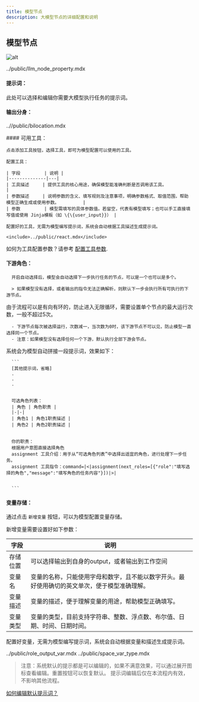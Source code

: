 ```yaml
---
title: 模型节点
description: 大模型节点的详细配置和说明
---
```


## 模型节点

![alt](..//imgs/node_model.png)


<Accordions>
  <Accordion orientation="vertical"  title="模型节点属性简要说明">
  
  <include>../public/llm_node_property.mdx</include>


  </Accordion>
</Accordions>

#### 提示词：
此处可以选择和编辑你需要大模型执行任务的提示词。
#### 输出分身：

<Accordions>
  <Accordion title="将当前节点的输出结果分裂成多个输出，每个输出对应一个分身。">
    
<include>..//public/bilocation.mdx</include>

  </Accordion>
</Accordions>
#### 可用工具：

<Accordions>
  <Accordion id="add_tool_in_model" title="添加工具">  
        
    点击添加工具按钮，选择工具，即可为模型配置可以使用的工具。

    配置工具：

    | 字段         | 说明 |
    |--------------|---|
    | 工具描述     | 提供工具的核心用途，确保模型能准确判断是否调用该工具。         |
    | 参数描述     | 说明参数的含义、填写规则及注意事项，明确参数格式、取值范围，帮助模型正确生成或使用参数。         |
    | 参数         | 模型需填写的具体参数值。若留空，代表有模型填写；也可以手工直接填写值或使用 Jinja模板（如 \{\{user_input}}） |

    配置好的工具，无需为模型编写提示词，系统会自动根据工具描述生成提示词。

  </Accordion>
  
  <Accordion id="ReAct推理" title="ReAct推理">
   
    <include>../public/react.mdx</include>

  </Accordion>
</Accordions>

如何为工具配置参数？请参考 [配置工具参数](./tool_setting).



#### 下游角色：
<Accordions>
  <Accordion id="auto_select_downstream" title="自动选择">
   
      开启自动选择后，模型会自动选择下一步执行任务的节点，可以是一个也可以是多个。

      > 如果模型没有选择，或者输出的指令无法正确解析，则默认下一步会执行所有可执行的下游节点。           

  </Accordion>
    <Accordion title="最大运行次数">
     由于流程可以是有向有环的，防止进入无限循环，需要设置单个节点的最大运行次数，一般不超过5次。

      - 下游节点每次被选择运行，次数减一，当次数为0时，该下游节点不可以见，防止模型一直选择同一个节点。
      - 注意：如果模型没有选择任何一个下游，默认执行全部下游会节点。


  </Accordion>
    <Accordion  title="自动选择下游角色的内部实现机制：">
      系统会为模型自动拼接一段提示词，效果如下：

      ```
      [其他提示词，省略]
      .
      .
      .


      可选角色列表：
      | 角色 | 角色职责 |
      |-|-|
      | 角色1 | 角色1职责描述 |
      | 角色2 | 角色2职责描述 |


      你的职责：
      根据用户意图直接选择角色
      assignment 工具介绍：用于从“可选角色列表”中选择出适宜的角色，进行处理下一步任务。
      assignment 工具指令：command=|<|assignment(next_roles=[{"role":"填写选择的角色","message":"填写角色的任务内容"}])|>|


      ```

  </Accordion>
</Accordions>



#### 变量存储：
通过点击 `新增变量` 按钮，可以为模型配置变量存储。

<Accordions>
  <Accordion id="add_var_in_model" title="新增变量需要设置好如下参数">
    
  新增变量需要设置好如下参数：

  | 字段         | 说明                                                                 |
  |--------------|---|
  | 存储位置     | 可以选择输出到自身的output，或者输出到工作空间         |
  | 变量名       | 变量的名称，只能使用字母和数字，且不能以数字开头。最好使用确切的英文单次，便于模型准确理解。         |
  | 变量描述     | 变量的描述，便于理解变量的用途，帮助模型正确填写。         |
  | 变量类型     | 变量的类型，目前支持字符串、整数、浮点数、布尔值、日期、时间、日期时间。         |

  </Accordion>
</Accordions>

配置好变量，无需为模型编写提示词，系统会自动根据变量和描述生成提示词。

<Accordions>
  <Accordion id="auto_gen_prompt" title="配置好变量，无需为模型编写提示词，系统会自动根据变量和描述生成提示词。">      

  <include>../public/role_output_var.mdx</include>
  <include>../public/space_var_type.mdx</include>

  </Accordion>
</Accordions>


> 注意：系统默认的提示都是可以编辑的，如果不满意效果，可以通过展开图标查看编辑。重置按钮可以恢复默认。
提示词编辑后仅在本流程内有效，不影响其他流程。

[如何编辑默认提示词？](../prompt_guide#编辑系统内置默认提示词)


